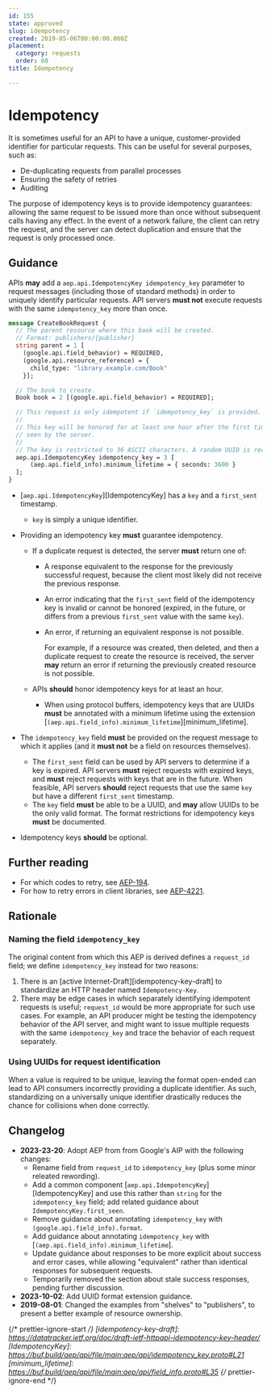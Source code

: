 ```yaml
---
id: 155
state: approved
slug: idempotency
created: 2019-05-06T00:00:00.000Z
placement:
  category: requests
  order: 60
title: Idempotency

--- 
```


# Idempotency

It is sometimes useful for an API to have a unique, customer-provided
identifier for particular requests. This can be useful for several purposes,
such as:

- De-duplicating requests from parallel processes
- Ensuring the safety of retries
- Auditing

The purpose of idempotency keys is to provide idempotency guarantees: allowing
the same request to be issued more than once without subsequent calls having
any effect. In the event of a network failure, the client can retry the
request, and the server can detect duplication and ensure that the request is
only processed once.

## Guidance

APIs <b class="font-extrabold text-green-700">may</b> add a `aep.api.IdempotencyKey idempotency_key` parameter to
request messages (including those of standard methods) in order to uniquely
identify particular requests. API servers <b class="font-extrabold	text-red-700">must not</b> execute requests with
the same `idempotency_key` more than once.

```proto
message CreateBookRequest {
  // The parent resource where this book will be created.
  // Format: publishers/{publisher}
  string parent = 1 [
    (google.api.field_behavior) = REQUIRED,
    (google.api.resource_reference) = {
      child_type: "library.example.com/Book"
    }];

  // The book to create.
  Book book = 2 [(google.api.field_behavior) = REQUIRED];

  // This request is only idempotent if `idempotency_key` is provided.
  //
  // This key will be honored for at least one hour after the first time it is
  // seen by the server.
  //
  // The key is restricted to 36 ASCII characters. A random UUID is recommended.
  aep.api.IdempotencyKey idempotency_key = 3 [
      (aep.api.field_info).minimum_lifetime = { seconds: 3600 }
  ];
}
```

- [`aep.api.IdempotencyKey`][IdempotencyKey] has a `key` and a `first_sent`
  timestamp.

  - `key` is simply a unique identifier.

- Providing an idempotency key <b class="font-extrabold	text-red-700">must</b> guarantee idempotency.

  - If a duplicate request is detected, the server <b class="font-extrabold	text-red-700">must</b> return one of:

    - A response equivalent to the response for the previously successful
      request, because the client most likely did not receive the previous
      response.
    - An error indicating that the `first_sent` field of the idempotency key is
      invalid or cannot be honored (expired, in the future, or differs from a
      previous `first_sent` value with the same `key`).
    - An error, if returning an equivalent response is not possible.

      For example, if a resource was created, then deleted, and then a
      duplicate request to create the resource is received, the server <b class="font-extrabold text-green-700">may</b>
      return an error if returning the previously created resource is not
      possible.

  - APIs <b class="font-extrabold	text-yellow-700">should</b> honor idempotency keys for at least an hour.
    - When using protocol buffers, idempotency keys that are UUIDs <b class="font-extrabold	text-red-700">must</b> be
      annotated with a minimum lifetime using the extension
      [`(aep.api.field_info).minimum_lifetime`][minimum_lifetime].

- The `idempotency_key` field <b class="font-extrabold	text-red-700">must</b> be provided on the request message to
  which it applies (and it <b class="font-extrabold	text-red-700">must not</b> be a field on resources themselves).

  - The `first_sent` field can be used by API servers to determine if a key is
    expired. API servers <b class="font-extrabold	text-red-700">must</b> reject requests with expired keys, and
    <b class="font-extrabold	text-red-700">must</b> reject requests with keys that are in the future. When feasible,
    API servers <b class="font-extrabold	text-yellow-700">should</b> reject requests that use the same `key` but have a
    different `first_sent` timestamp.
  - The `key` field <b class="font-extrabold	text-red-700">must</b> be able to be a UUID, and <b class="font-extrabold text-green-700">may</b> allow UUIDs to
    be the only valid format. The format restrictions for idempotency keys
    <b class="font-extrabold	text-red-700">must</b> be documented.

- Idempotency keys <b class="font-extrabold	text-yellow-700">should</b> be optional.

## Further reading

- For which codes to retry, see [AEP-194](https://aep.dev/194).
- For how to retry errors in client libraries, see
  [AEP-4221](https://aep.dev/4221).

## Rationale

### Naming the field `idempotency_key`

The original content from which this AEP is derived defines a `request_id`
field; we define `idempotency_key` instead for two reasons:

1. There is an [active Internet-Draft][idempotency-key-draft] to standardize an
   HTTP header named `Idempotency-Key`.
1. There may be edge cases in which separately identifying idempotent requests
   is useful; `request_id` would be more appropriate for such use cases. For
   example, an API producer might be testing the idempotency behavior of the
   API server, and might want to issue multiple requests with the same
   `idempotency_key` and trace the behavior of each request separately.

### Using UUIDs for request identification

When a value is required to be unique, leaving the format open-ended can lead
to API consumers incorrectly providing a duplicate identifier. As such,
standardizing on a universally unique identifier drastically reduces the chance
for collisions when done correctly.

## Changelog

- **2023-23-20**: Adopt AEP from from Google's AIP with the following changes:
  - Rename field from `request_id` to `idempotency_key` (plus some minor
    releated rewording).
  - Add a common component [`aep.api.IdempotencyKey`][IdempotencyKey] and use
    this rather than `string` for the `idempotency_key` field; add related
    guidance about `IdempotencyKey.first_seen`.
  - Remove guidance about annotating `idempotency_key` with
    `(google.api.field_info).format`.
  - Add guidance about annotating `idempotency_key` with
    [`(aep.api.field_info).minimum_lifetime`].
  - Update guidance about responses to be more explicit about success and error
    cases, while allowing "equivalent" rather than identical responses for
    subsequent requests.
  - Temporarily removed the section about stale success responses, pending
    further discussion.
- **2023-10-02**: Add UUID format extension guidance.
- **2019-08-01**: Changed the examples from "shelves" to "publishers", to
  present a better example of resource ownership.

{/* prettier-ignore-start  */}
[idempotency-key-draft]: https://datatracker.ietf.org/doc/draft-ietf-httpapi-idempotency-key-header/
[IdempotencyKey]: https://buf.build/aep/api/file/main:aep/api/idempotency_key.proto#L21
[minimum_lifetime]: https://buf.build/aep/api/file/main:aep/api/field_info.proto#L35
{/* prettier-ignore-end  */}
